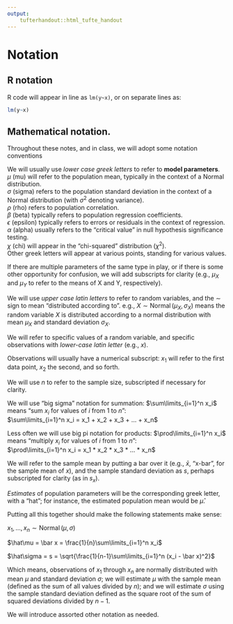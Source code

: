 ```yaml
---
output: 
    tufterhandout::html_tufte_handout
---
```

# Notation

## R notation

R code will appear in line as `lm(y~x)`, or on separate lines as:

````r
lm(y~x)
````

## Mathematical notation.

Throughout these notes, and in class, we will adopt some notation conventions

We will usually use *lower case greek letters* to refer to **model parameters**.  
$\mu$ (mu) will refer to the population mean, typically in the context of a Normal distribution.  
$\sigma$ (sigma) refers to the population standard deviation in the context of a Normal distribution (with $\sigma^2$ denoting variance).   
$\rho$ (rho) refers to population correlation.  
$\beta$ (beta) typically refers to population regression coefficients.  
$\epsilon$ (epsilon) typically refers to errors or residuals in the context of regression.  
$\alpha$ (alpha) usually refers to the "critical value" in null hypothesis significance testing.  
$\chi$ (chi) will appear in the "chi-squared" distribution ($\chi^2$).  
Other greek letters will appear at various points, standing for various values.  

If there are multiple parameters of the same type in play, or if there is some other opportunity for confusion, we will add subscripts for clarity (e.g., $\mu_X$ and $\mu_Y$ to refer to the means of X and Y, respectively).

We will use *upper case latin letters* to refer to random variables, and the $\sim$ sign to mean "distributed according to".  e.g., $X \sim \operatorname{Normal}(\mu_X, \sigma_X)$ means the random variable $X$ is distributed according to a normal distribution with mean $\mu_X$ and standard deviation $\sigma_X$.

We will refer to specific values of a random variable, and specific observations with *lower-case latin letter* (e.g., $x$).

Observations will usually have a numerical subscript: $x_1$ will refer to the first data point, $x_2$ the second, and so forth.

We will use $n$ to refer to the sample size, subscripted if necessary for clarity.

We will use "big sigma" notation for summation: $\sum\limits_{i=1}^n x_i$ means "sum $x_i$ for values of $i$ from $1$ to $n$":  
$\sum\limits_{i=1}^n x_i = x_1 + x_2 + x_3 + ... + x_n$

Less often we will use big pi notation for products: $\prod\limits_{i=1}^n x_i$ means "multiply $x_i$ for values of $i$ from $1$ to $n$":  
$\prod\limits_{i=1}^n x_i = x_1 * x_2 * x_3 * ... * x_n$

We will refer to the sample mean by putting a bar over it (e.g., $\bar x$, "x-bar", for the sample mean of $x$), and the sample standard deviation as $s$, perhaps subscripted for clarity (as in $s_x$).

*Estimates* of population parameters will be the corresponding greek letter, with a "hat"; for instance, the estimated population mean would be $\hat\mu$.

Putting all this together should make the following statements make sense:  

$x_1,...,x_n \sim \operatorname{Normal}(\mu, \sigma)$  

$\hat\mu = \bar x = \frac{1}{n}\sum\limits_{i=1}^n x_i$  

$\hat\sigma = s = \sqrt{\frac{1}{n-1}\sum\limits_{i=1}^n (x_i - \bar x)^2}$  

Which means, observations of $x_1$ through $x_n$ are normally distributed with mean $\mu$ and standard deviation $\sigma$; we will estimate $\mu$ with the sample mean (defined as the sum of all values divided by $n$); and we will estimate $\sigma$ using the sample standard deviation defined as the square root of the sum of squared deviations divided by $n-1$.

We will introduce assorted other notation as needed.

